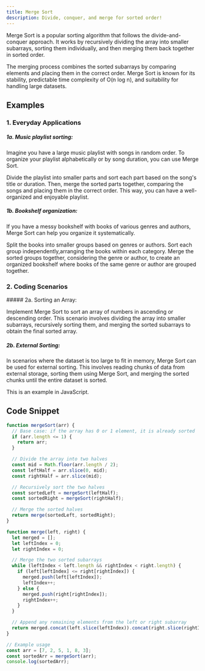 ```yaml
---
title: Merge Sort
description: Divide, conquer, and merge for sorted order!
---
```


Merge Sort is a popular sorting algorithm that follows the divide-and-conquer approach.
It works by recursively dividing the array into smaller subarrays, sorting them individually,
and then merging them back together in sorted order.

The merging process combines the sorted subarrays
by comparing elements and placing them in the correct order. Merge Sort is known for its stability,
predictable time complexity of O(n log n), and suitability for handling large datasets.

## Examples

### 1. Everyday Applications

<Callout>

##### 1a. Music playlist sorting:

Imagine you have a large music playlist with songs in random order.
To organize your playlist alphabetically or by song duration, you can use Merge Sort.

Divide the playlist into smaller parts and sort each part based on the song's title or duration. Then, merge the sorted parts
together, comparing the songs and placing them in the correct order. This way, you can have a
well-organized and enjoyable playlist.

</Callout>

<Callout>

##### 1b. Bookshelf organization:

If you have a messy bookshelf with books of various genres and authors,
Merge Sort can help you organize it systematically.

Split the books into smaller groups based on genres or authors. Sort each
group independently,arranging the books within each category.
Merge the sorted groups together, considering the genre or author, to
create an organized bookshelf where books of the same genre or author are grouped together.

</Callout>

### 2. Coding Scenarios

<Callout>
##### 2a. Sorting an Array:

Implement Merge Sort to sort an array of numbers in ascending or descending order.
This scenario involves dividing the array into smaller subarrays, recursively sorting them,
and merging the sorted subarrays to obtain the final sorted array.

</Callout>

<Callout>

##### 2b. External Sorting:

In scenarios where the dataset is too large to fit in memory, Merge Sort can be used for external sorting.
This involves reading chunks of data from external storage, sorting them using Merge Sort,
and merging the sorted chunks until the entire dataset is sorted.

</Callout>

<Callout>

This is an example in JavaScript.

</Callout>

## Code Snippet

```js
function mergeSort(arr) {
  // Base case: if the array has 0 or 1 element, it is already sorted
  if (arr.length <= 1) {
    return arr;
  }

  // Divide the array into two halves
  const mid = Math.floor(arr.length / 2);
  const leftHalf = arr.slice(0, mid);
  const rightHalf = arr.slice(mid);

  // Recursively sort the two halves
  const sortedLeft = mergeSort(leftHalf);
  const sortedRight = mergeSort(rightHalf);

  // Merge the sorted halves
  return merge(sortedLeft, sortedRight);
}

function merge(left, right) {
  let merged = [];
  let leftIndex = 0;
  let rightIndex = 0;

  // Merge the two sorted subarrays
  while (leftIndex < left.length && rightIndex < right.length) {
    if (left[leftIndex] <= right[rightIndex]) {
      merged.push(left[leftIndex]);
      leftIndex++;
    } else {
      merged.push(right[rightIndex]);
      rightIndex++;
    }
  }

  // Append any remaining elements from the left or right subarray
  return merged.concat(left.slice(leftIndex)).concat(right.slice(rightIndex));
}

// Example usage
const arr = [7, 2, 5, 1, 8, 3];
const sortedArr = mergeSort(arr);
console.log(sortedArr);
```
